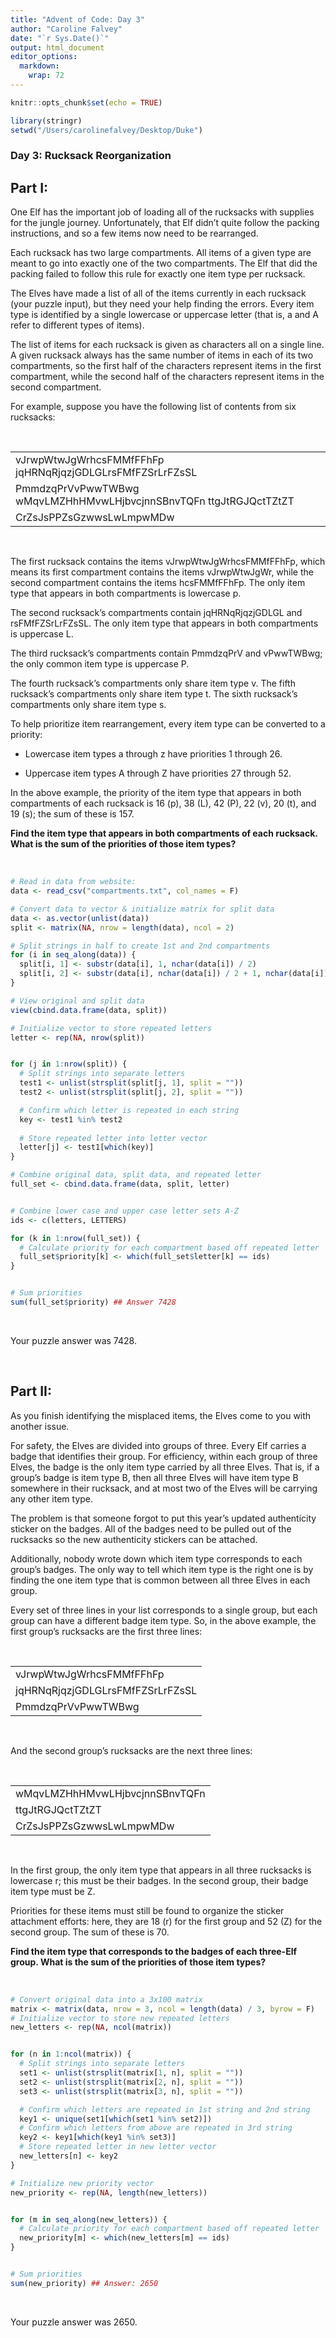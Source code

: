 ```yaml
---
title: "Advent of Code: Day 3"
author: "Caroline Falvey"
date: "`r Sys.Date()`"
output: html_document
editor_options: 
  markdown: 
    wrap: 72
---
```


```r
knitr::opts_chunk$set(echo = TRUE)

library(stringr)
setwd("/Users/carolinefalvey/Desktop/Duke")

```

### Day 3: Rucksack Reorganization

## Part I:

One Elf has the important job of loading all of the rucksacks with
supplies for the jungle journey. Unfortunately, that Elf didn't quite
follow the packing instructions, and so a few items now need to be
rearranged.

Each rucksack has two large compartments. All items of a given type are
meant to go into exactly one of the two compartments. The Elf that did
the packing failed to follow this rule for exactly one item type per
rucksack.

The Elves have made a list of all of the items currently in each
rucksack (your puzzle input), but they need your help finding the
errors. Every item type is identified by a single lowercase or uppercase
letter (that is, a and A refer to different types of items).

The list of items for each rucksack is given as characters all on a
single line. A given rucksack always has the same number of items in
each of its two compartments, so the first half of the characters
represent items in the first compartment, while the second half of the
characters represent items in the second compartment.

For example, suppose you have the following list of contents from six
rucksacks:

<br>

|                                                                    |
|--------------------------------------------------------------------|
| vJrwpWtwJgWrhcsFMMfFFhFp jqHRNqRjqzjGDLGLrsFMfFZSrLrFZsSL          |
| PmmdzqPrVvPwwTWBwg wMqvLMZHhHMvwLHjbvcjnnSBnvTQFn ttgJtRGJQctTZtZT |
| CrZsJsPPZsGzwwsLwLmpwMDw                                           |

<br>

The first rucksack contains the items vJrwpWtwJgWrhcsFMMfFFhFp, which
means its first compartment contains the items vJrwpWtwJgWr, while the
second compartment contains the items hcsFMMfFFhFp. The only item type
that appears in both compartments is lowercase p.

The second rucksack's compartments contain jqHRNqRjqzjGDLGL and
rsFMfFZSrLrFZsSL. The only item type that appears in both compartments
is uppercase L.

The third rucksack's compartments contain PmmdzqPrV and vPwwTWBwg; the
only common item type is uppercase P.

The fourth rucksack's compartments only share item type v. The fifth
rucksack's compartments only share item type t. The sixth rucksack's
compartments only share item type s.

To help prioritize item rearrangement, every item type can be converted
to a priority:

-   Lowercase item types a through z have priorities 1 through 26.

-   Uppercase item types A through Z have priorities 27 through 52.

In the above example, the priority of the item type that appears in both
compartments of each rucksack is 16 (p), 38 (L), 42 (P), 22 (v), 20 (t),
and 19 (s); the sum of these is 157.

**Find the item type that appears in both compartments of each rucksack.
What is the sum of the priorities of those item types?**

<br>

```r
# Read in data from website:
data <- read_csv("compartments.txt", col_names = F)

# Convert data to vector & initialize matrix for split data
data <- as.vector(unlist(data))
split <- matrix(NA, nrow = length(data), ncol = 2)

# Split strings in half to create 1st and 2nd compartments
for (i in seq_along(data)) {
  split[i, 1] <- substr(data[i], 1, nchar(data[i]) / 2)
  split[i, 2] <- substr(data[i], nchar(data[i]) / 2 + 1, nchar(data[i]))
}

# View original and split data
view(cbind.data.frame(data, split))

# Initialize vector to store repeated letters
letter <- rep(NA, nrow(split))


for (j in 1:nrow(split)) {
  # Split strings into separate letters
  test1 <- unlist(strsplit(split[j, 1], split = ""))
  test2 <- unlist(strsplit(split[j, 2], split = ""))

  # Confirm which letter is repeated in each string
  key <- test1 %in% test2 
  
  # Store repeated letter into letter vector
  letter[j] <- test1[which(key)]
}

# Combine original data, split data, and repeated letter
full_set <- cbind.data.frame(data, split, letter)


# Combine lower case and upper case letter sets A-Z
ids <- c(letters, LETTERS)

for (k in 1:nrow(full_set)) {
  # Calculate priority for each compartment based off repeated letter
  full_set$priority[k] <- which(full_set$letter[k] == ids)
}


# Sum priorities
sum(full_set$priority) ## Answer 7428


```

<br>

Your puzzle answer was 7428.

<br>

## Part II:

As you finish identifying the misplaced items, the Elves come to you
with another issue.

For safety, the Elves are divided into groups of three. Every Elf
carries a badge that identifies their group. For efficiency, within each
group of three Elves, the badge is the only item type carried by all
three Elves. That is, if a group's badge is item type B, then all three
Elves will have item type B somewhere in their rucksack, and at most two
of the Elves will be carrying any other item type.

The problem is that someone forgot to put this year's updated
authenticity sticker on the badges. All of the badges need to be pulled
out of the rucksacks so the new authenticity stickers can be attached.

Additionally, nobody wrote down which item type corresponds to each
group's badges. The only way to tell which item type is the right one is
by finding the one item type that is common between all three Elves in
each group.

Every set of three lines in your list corresponds to a single group, but
each group can have a different badge item type. So, in the above
example, the first group's rucksacks are the first three lines:

<br>

|                                   |
|-----------------------------------|
| vJrwpWtwJgWrhcsFMMfFFhFp          |
| jqHRNqRjqzjGDLGLrsFMfFZSrLrFZsSL  |
| PmmdzqPrVvPwwTWBwg                |

<br>

And the second group's rucksacks are the next three lines:

<br>

|                                |
|--------------------------------|
| wMqvLMZHhHMvwLHjbvcjnnSBnvTQFn |
| ttgJtRGJQctTZtZT               |
| CrZsJsPPZsGzwwsLwLmpwMDw       |

<br>

In the first group, the only item type that appears in all three
rucksacks is lowercase r; this must be their badges. In the second
group, their badge item type must be Z.

Priorities for these items must still be found to organize the sticker
attachment efforts: here, they are 18 (r) for the first group and 52 (Z)
for the second group. The sum of these is 70.

**Find the item type that corresponds to the badges of each three-Elf
group. What is the sum of the priorities of those item types?**

<br>

```r

# Convert original data into a 3x100 matrix
matrix <- matrix(data, nrow = 3, ncol = length(data) / 3, byrow = F)
# Initialize vector to store new repeated letters
new_letters <- rep(NA, ncol(matrix))


for (n in 1:ncol(matrix)) {
  # Split strings into separate letters
  set1 <- unlist(strsplit(matrix[1, n], split = ""))
  set2 <- unlist(strsplit(matrix[2, n], split = ""))
  set3 <- unlist(strsplit(matrix[3, n], split = ""))

  # Confirm which letters are repeated in 1st string and 2nd string
  key1 <- unique(set1[which(set1 %in% set2)])
  # Confirm which letters from above are repeated in 3rd string
  key2 <- key1[which(key1 %in% set3)]
  # Store repeated letter in new letter vector
  new_letters[n] <- key2
}

# Initialize new priority vector
new_priority <- rep(NA, length(new_letters))


for (m in seq_along(new_letters)) {
  # Calculate priority for each compartment based off repeated letter
  new_priority[m] <- which(new_letters[m] == ids)
}


# Sum priorities
sum(new_priority) ## Answer: 2650

```


<br>

Your puzzle answer was 2650.
